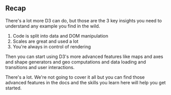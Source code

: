 
## Recap

<Vimeo id={424608233} />

There's a lot more D3 can do, but those are the 3 key insights you need to
understand any example you find in the wild.

1. Code is split into data and DOM manipulation
2. Scales are great and used a lot
3. You're always in control of rendering

Then you can start using D3's more advanced features like maps and axes and
shape generators and geo computations and data loading and transitions and user
interactions.

There's a lot. We're not going to cover it all but you can find those advanced
features in the docs and the skills you learn here will help you get started.
